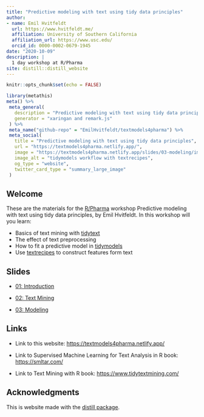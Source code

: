 ```yaml
---
title: "Predictive modeling with text using tidy data principles"
author:
- name: Emil Hvitfeldt
  url: https://www.hvitfeldt.me/
  affiliation: University of Southern California
  affiliation_url: https://www.usc.edu/
  orcid_id: 0000-0002-0679-1945
date: "2020-10-09"
description: |
  1 day workshop at R/Pharma
site: distill::distill_website
---
```


```r
knitr::opts_chunk$set(echo = FALSE)
```

```r
library(metathis)
meta() %>%
 meta_general(
   description = "Predictive modeling with text using tidy data principles",
   generator = "xaringan and remark.js"
 ) %>%
 meta_name("github-repo" = "EmilHvitfeldt/textmodels4pharma") %>%
 meta_social(
   title = "Predictive modeling with text using tidy data principles",
   url = "https://textmodels4pharma.netlify.app/",
   image = "https://textmodels4pharma.netlify.app/slides/03-modeling/images/tidymodels-textrecipes.png",
   image_alt = "tidymodels workflow with textrecipes",
   og_type = "website",
   twitter_card_type = "summary_large_image"
 )
```

## Welcome  

These are the materials for the [R/Pharma](https://rinpharma.com/) workshop Predictive modeling with text using tidy data principles, by Emil Hvitfeldt. In this workshop will you learn:

- Basics of text mining with [tidytext](https://github.com/juliasilge/tidytext)
- The effect of text preprocessing
- How to fit a predictive model in [tidymodels](https://www.tidymodels.org/)
- Use [textrecipes](https://textrecipes.tidymodels.org/) to construct features form text

## Slides

+ [01: Introduction](slides/01-introduction/index.html)

+ [02: Text Mining](slides/02-text-mining/index.html)

+ [03: Modeling](slides/03-modeling/index.html)

## Links

+ Link to this website: <https://textmodels4pharma.netlify.app/>

+ Link to Supervised Machine Learning for Text Analysis in R book: <https://smltar.com/>

+ Link to Text Mining with R book: <https://www.tidytextmining.com/>

## Acknowledgments {.appendix}

This is website made with the [distill package](https://rstudio.github.io/distill/).
